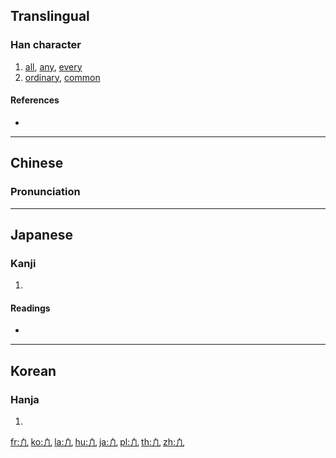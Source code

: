 {{character info/new}}
{{also|几|凡|凣}}
==Translingual==

===Han character===
{{Han char|rn=16|rad=几|as=01|sn=3|four=|canj=HHN,XHHN|ids=⿱丿几}}

# [[all]], [[any]], [[every]]
# [[ordinary]], [[common]]

====References====
* {{Han ref|kx=0134.021|dkj=01740|dj=0299.110|hdz=10276.020|uh=51E2|ud=20962}}

----

==Chinese==
{{zh-forms}}

===Pronunciation===
{{zh-pron
|m=fán
|c=faan4
|mc=
|oc=
|ma=
|cat=det,a
}}

----

==Japanese==

===Kanji===
{{ja-kanji|grade=|rs=几01}}

# {{defn|lang=ja|sort=几01}}

====Readings====
* {{ja-readings|on=[[ぼん]] (bon), [[はん]] (han)|kun=[[すべて]] (subete), [[およそ]] (oyoso)}}

----

==Korean==

===Hanja===
{{ko-hanja|hangeul=범|rv=beom|mr=pŏm|y=pem}}

# {{defn|lang=ko|sort=几01}}

[[fr:凢]]
[[ko:凢]]
[[la:凢]]
[[hu:凢]]
[[ja:凢]]
[[pl:凢]]
[[th:凢]]
[[zh:凢]]